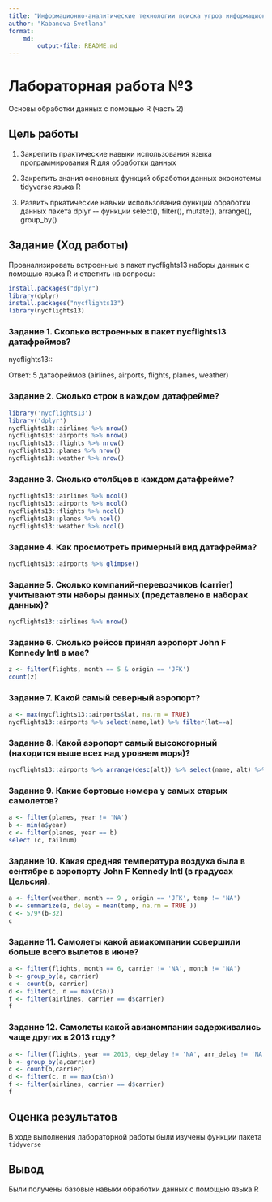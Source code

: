 ```yaml
---
title: "Информационно-аналитические технологии поиска угроз информационной безопасности"
author: "Kabanova Svetlana"
format: 
    md:
        output-file: README.md
---
```


# Лабораторная работа №3

Основы обработки данных с помощью R (часть 2)

## Цель работы

1.  Закрепить практические навыки использования языка программирования R для обработки данных

2. Закрепить знания основных функций обработки данных экосистемы tidyverse языка R

3.  Развить пркатические навыки использования функций обработки данных пакета dplyr \-- функции select(), filter(), mutate(), arrange(), group_by()

## Задание (Ход работы)

Проанализировать встроенные в пакет nycflights13 наборы данных с помощью языка R и ответить на вопросы:

```r
install.packages("dplyr") 
library(dplyr)
install.packages("nycflights13") 
library(nycflights13)
```

### Задание 1.  Сколько встроенных в пакет nycflights13 датафреймов?

nycflights13::

Ответ: 5 датафреймов (airlines, airports, flights, planes, weather)

### Задание 2.  Сколько строк в каждом датафрейме?

```r
library('nycflights13')
library('dplyr')
nycflights13::airlines %>% nrow()
nycflights13::airports %>% nrow()
nycflights13::flights %>% nrow()
nycflights13::planes %>% nrow()
nycflights13::weather %>% nrow()
```

### Задание 3.  Сколько столбцов в каждом датафрейме?

```r
nycflights13::airlines %>% ncol()
nycflights13::airports %>% ncol()
nycflights13::flights %>% ncol()
nycflights13::planes %>% ncol()
nycflights13::weather %>% ncol()
```

### Задание 4.  Как просмотреть примерный вид датафрейма?

```r
nycflights13::airports %>% glimpse()
```

### Задание 5.  Сколько компаний-перевозчиков (carrier) учитывают эти наборы данных (представлено в наборах данных)?

```r
nycflights13::airlines %>% nrow()
```

### Задание 6.  Сколько рейсов принял аэропорт John F Kennedy Intl в мае?

```r
z <- filter(flights, month == 5 & origin == 'JFK')
count(z)
```

### Задание 7.  Какой самый северный аэропорт?

```r
a <- max(nycflights13::airports$lat, na.rm = TRUE)
nycflights13::airports %>% select(name,lat) %>% filter(lat==a)
```

### Задание 8.  Какой аэропорт самый высокогорный (находится выше всех над уровнем моря)?

```r
nycflights13::airports %>% arrange(desc(alt)) %>% select(name, alt) %>% top_n(1)
```

### Задание 9.  Какие бортовые номера у самых старых самолетов?

```r
a <- filter(planes, year != 'NA')
b <- min(a$year)
c <- filter(planes, year == b)
select (c, tailnum)
```

### Задание 10. Какая средняя температура воздуха была в сентябре в аэропорту John F Kennedy Intl (в градусах Цельсия).

```r
a <- filter(weather, month == 9 , origin == 'JFK', temp != 'NA')
b <- summarize(a, delay = mean(temp, na.rm = TRUE ))
c <- 5/9*(b-32)
c
```

### Задание 11. Самолеты какой авиакомпании совершили больше всего вылетов в июне?

```r
a <- filter(flights, month == 6, carrier != 'NA', month != 'NA')
b <- group_by(a, carrier)
c <- count(b, carrier)
d <- filter(c, n == max(c$n))
f <- filter(airlines, carrier == d$carrier)
f
```

### Задание 12. Самолеты какой авиакомпании задерживались чаще других в 2013 году?

```r
a <- filter(flights, year == 2013, dep_delay != 'NA', arr_delay != 'NA', arr_delay > 0, dep_delay > 0)
b <- group_by(a,carrier)
c <- count(b,carrier)
d <- filter(c, n == max(c$n))
f <- filter(airlines, carrier == d$carrier)
f
```
## Оценка результатов

В ходе выполнения лабораторной работы были изучены функции пакета `tidyverse`

## Вывод

Были получены базовые навыки обработки данных с помощью языка R